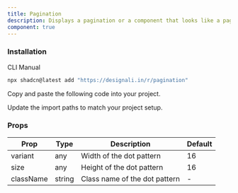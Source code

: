 ```yaml
---
title: Pagination
description: Displays a pagination or a component that looks like a pagination.
component: true
---
```


<div className="grid gap-3 lg:grid-cols-1 xl:grid-cols-2">
  <ComponentPreview name="pagination-01" />
  <ComponentPreview name="pagination-02" />
  <ComponentPreview name="pagination-03" />
  <ComponentPreview name="pagination-04" />
  <ComponentPreview name="pagination-05" />
  <ComponentPreview name="pagination-06" />
  <ComponentPreview name="pagination-07" />
  <ComponentPreview name="pagination-08" />
  <ComponentPreview name="pagination-09" />
  <ComponentPreview name="pagination-10" />
  <ComponentPreview name="pagination-11" />
  <ComponentPreview name="pagination-12" />
</div>

### Installation

<Tabs defaultValue="cli">

<TabsList>
  <TabsTrigger value="cli">CLI</TabsTrigger>
  <TabsTrigger value="manual">Manual</TabsTrigger>
</TabsList>
<TabsContent value="cli">

```bash
npx shadcn@latest add "https://designali.in/r/pagination"
```

</TabsContent>

<TabsContent className="flex w-full"  value="manual">

<Steps>

<Step>Copy and paste the following code into your project.</Step>

<ComponentSource name="pagination" />

<Step>Update the import paths to match your project setup.</Step>

</Steps>

</TabsContent>

</Tabs>

### Props

| Prop      | Type   | Description                   | Default |
| --------- | ------ | ----------------------------- | ------- |
| variant   | any    | Width of the dot pattern      | 16      |
| size      | any    | Height of the dot pattern     | 16      |
| className | string | Class name of the dot pattern | -       |
